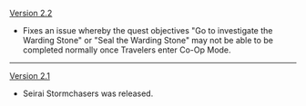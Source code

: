 {{Change History/Header}}
[[Version 2.2]]
* Fixes an issue whereby the quest objectives "Go to investigate the Warding Stone" or "Seal the Warding Stone" may not be able to be completed normally once Travelers enter Co-Op Mode.
----
[[Version 2.1]]
* Seirai Stormchasers was released.